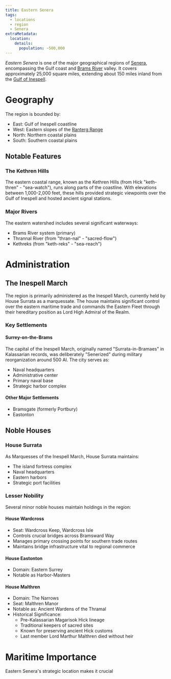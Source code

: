 ```yaml
---
title: Eastern Senera
tags:
  - locations
  - region
  - Senera
extraMetadata:
  location:
    details:
      population: ~500,000
---
```


*Eastern Senera* is one of the major geographical regions of
[Senera](./senera.mdx), encompassing the Gulf coast and
[Brams River](./brams-river.mdx) valley. It covers approximately 25,000 square
miles, extending about 150 miles inland from the
[Gulf of Inespell](./gulf-of-inespell.mdx).

# Geography

The region is bounded by:

* East: Gulf of Inespell coastline
* West: Eastern slopes of the [Ranterg Range](./ranterg-range.mdx)
* North: Northern coastal plains
* South: Southern coastal plains

## Notable Features

### The Kethren Hills

The eastern coastal range, known as the Kethren Hills (from Hick "keth-thren" -
"sea-watch"), runs along parts of the coastline. With elevations between
1,000-2,000 feet, these hills provided strategic viewpoints over the Gulf of
Inespell and hosted ancient signal stations.

### Major Rivers

The eastern watershed includes several significant waterways:

* Brams River system (primary)
* Thrannal River (from "thran-nal" - "sacred-flow")
* Kethreks (from "keth-reks" - "sea-reach")

# Administration

## The Inespell March

The region is primarily administered as the Inespell March, currently held by
House Surrata as a marquessate. The house maintains significant control over the
eastern maritime trade and commands the Eastern Fleet through their hereditary
position as Lord High Admiral of the Realm.

### Key Settlements

#### Surrey-on-the-Brams

The capital of the Inespell March, originally named "Surrata-in-Bramaes" in
Kalassarian records, was deliberately "Senerized" during military reorganization
around 500 AI. The city serves as:

* Naval headquarters
* Administrative center
* Primary naval base
* Strategic harbor complex

#### Other Major Settlements

* Bramsgate (formerly Portbury)
* Eastonton

## Noble Houses

### House Surrata

As Marquesses of the Inespell March, House Surrata maintains:

* The island fortress complex
* Naval headquarters
* Eastern harbors
* Strategic port facilities

### Lesser Nobility

Several minor noble houses maintain holdings in the region:

#### House Wardcross

* Seat: Wardcross Keep, Wardcross Isle
* Controls crucial bridges across Bramsward Way
* Manages primary crossing points for southern trade routes
* Maintains bridge infrastructure vital to regional commerce

#### House Eastonton

* Domain: Eastern Surrey
* Notable as Harbor-Masters

#### House Malthren

* Domain: The Narrows
* Seat: Malthren Manor
* Notable as: Ancient Wardens of the Thramal
* Historical Significance:
  * Pre-Kalassarian Magarisok Hick lineage
  * Traditional keepers of sacred sites
  * Known for preserving ancient Hick customs
  * Last member Lord Marthur Malthren died without heir

# Maritime Importance

Eastern Senera's strategic location makes it crucial
